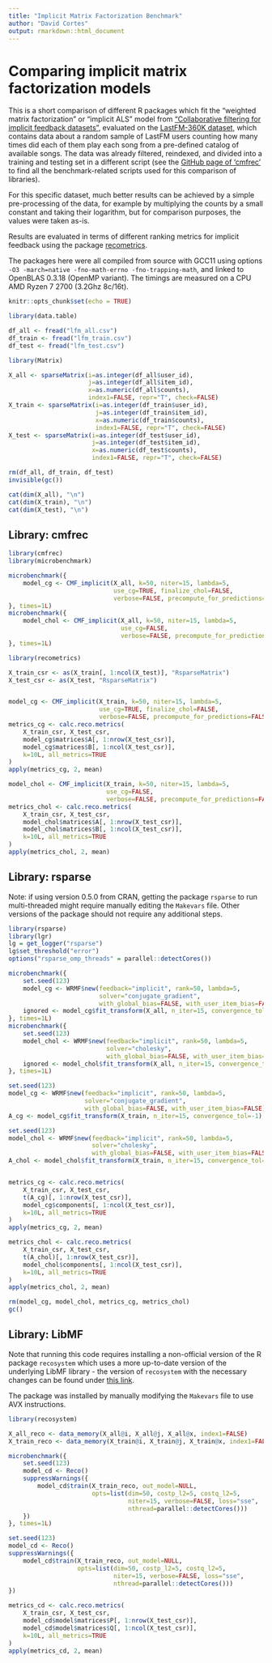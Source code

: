 ```yaml
---
title: "Implicit Matrix Factorization Benchmark"
author: "David Cortes"
output: rmarkdown::html_document
---
```


# Comparing implicit matrix factorization models

This is a short comparison of different R packages which fit the "weighted matrix
factorization" or "implicit ALS" model from
["Collaborative filtering for implicit feedback datasets"](https://ieeexplore.ieee.org/abstract/document/4781121/),
evaluated on the [LastFM-360K dataset](http://ocelma.net/MusicRecommendationDataset/lastfm-360K.html), which
contains data about a random sample of LastFM users counting how many times did
each of them play each song from a pre-defined catalog of available songs. The data
was already filtered, reindexed, and divided into a training and testing set in a
different script (see the
[GitHub page of 'cmfrec'](https://github.com/david-cortes/cmfrec) to find all
the benchmark-related scripts used for this comparison of libraries).

For this specific dataset, much better results can be achieved by a simple pre-processing
of the data, for example by multiplying the counts by a small constant and taking their
logarithm, but for comparison purposes, the values were taken as-is.

Results are evaluated in terms of different ranking metrics for implicit feedback using
the package [recometrics](https://cran.r-project.org/package=recometrics).

The packages here were all compiled from source with GCC11 using options
`-O3 -march=native -fno-math-errno -fno-trapping-math`, and linked to OpenBLAS 0.3.18
(OpenMP variant). The timings are measured on a CPU AMD Ryzen 7 2700 (3.2Ghz 8c/16t).

```r
knitr::opts_chunk$set(echo = TRUE)
```

```r
library(data.table)

df_all <- fread("lfm_all.csv")
df_train <- fread("lfm_train.csv")
df_test <- fread("lfm_test.csv")
```

```r
library(Matrix)

X_all <- sparseMatrix(i=as.integer(df_all$user_id),
                      j=as.integer(df_all$item_id),
                      x=as.numeric(df_all$counts),
                      index1=FALSE, repr="T", check=FALSE)
X_train <- sparseMatrix(i=as.integer(df_train$user_id),
                        j=as.integer(df_train$item_id),
                        x=as.numeric(df_train$counts),
                        index1=FALSE, repr="T", check=FALSE)
X_test <- sparseMatrix(i=as.integer(df_test$user_id),
                       j=as.integer(df_test$item_id),
                       x=as.numeric(df_test$counts),
                       index1=FALSE, repr="T", check=FALSE)

rm(df_all, df_train, df_test)
invisible(gc())

cat(dim(X_all), "\n")
cat(dim(X_train), "\n")
cat(dim(X_test), "\n")
```
## Library: cmfrec

```r
library(cmfrec)
library(microbenchmark)
```


```r
microbenchmark({
    model_cg <- CMF_implicit(X_all, k=50, niter=15, lambda=5,
                             use_cg=TRUE, finalize_chol=FALSE,
                             verbose=FALSE, precompute_for_predictions=FALSE)
}, times=1L)
microbenchmark({
    model_chol <- CMF_implicit(X_all, k=50, niter=15, lambda=5,
                               use_cg=FALSE,
                               verbose=FALSE, precompute_for_predictions=FALSE)
}, times=1L)
```


```r
library(recometrics)

X_train_csr <- as(X_train[, 1:ncol(X_test)], "RsparseMatrix")
X_test_csr <- as(X_test, "RsparseMatrix")


model_cg <- CMF_implicit(X_train, k=50, niter=15, lambda=5,
                         use_cg=TRUE, finalize_chol=FALSE,
                         verbose=FALSE, precompute_for_predictions=FALSE)
metrics_cg <- calc.reco.metrics(
    X_train_csr, X_test_csr,
    model_cg$matrices$A[, 1:nrow(X_test_csr)],
    model_cg$matrices$B[, 1:ncol(X_test_csr)],
    k=10L, all_metrics=TRUE
)
apply(metrics_cg, 2, mean)

model_chol <- CMF_implicit(X_train, k=50, niter=15, lambda=5,
                           use_cg=FALSE,
                           verbose=FALSE, precompute_for_predictions=FALSE)
metrics_chol <- calc.reco.metrics(
    X_train_csr, X_test_csr,
    model_chol$matrices$A[, 1:nrow(X_test_csr)],
    model_chol$matrices$B[, 1:ncol(X_test_csr)],
    k=10L, all_metrics=TRUE
)
apply(metrics_chol, 2, mean)
```

## Library: rsparse

Note: if using version 0.5.0 from CRAN, getting the package `rsparse` to run multi-threaded
might require manually editing the `Makevars` file. Other versions of the package should not
require any additional steps.

```r
library(rsparse)
library(lgr)
lg = get_logger("rsparse")
lg$set_threshold("error")
options("rsparse_omp_threads" = parallel::detectCores())
```

```r
microbenchmark({
    set.seed(123)
    model_cg <- WRMF$new(feedback="implicit", rank=50, lambda=5,
                         solver="conjugate_gradient",
                         with_global_bias=FALSE, with_user_item_bias=FALSE)
    ignored <- model_cg$fit_transform(X_all, n_iter=15, convergence_tol=-1)
}, times=1L)
microbenchmark({
    set.seed(123)
    model_chol <- WRMF$new(feedback="implicit", rank=50, lambda=5,
                           solver="cholesky",
                           with_global_bias=FALSE, with_user_item_bias=FALSE)
    ignored <- model_chol$fit_transform(X_all, n_iter=15, convergence_tol=-1)
}, times=1L)
```

```r
set.seed(123)
model_cg <- WRMF$new(feedback="implicit", rank=50, lambda=5,
                     solver="conjugate_gradient",
                     with_global_bias=FALSE, with_user_item_bias=FALSE)
A_cg <- model_cg$fit_transform(X_train, n_iter=15, convergence_tol=-1)

set.seed(123)
model_chol <- WRMF$new(feedback="implicit", rank=50, lambda=5,
                       solver="cholesky",
                       with_global_bias=FALSE, with_user_item_bias=FALSE)
A_chol <- model_chol$fit_transform(X_train, n_iter=15, convergence_tol=-1)


metrics_cg <- calc.reco.metrics(
    X_train_csr, X_test_csr,
    t(A_cg)[, 1:nrow(X_test_csr)],
    model_cg$components[, 1:ncol(X_test_csr)],
    k=10L, all_metrics=TRUE
)
apply(metrics_cg, 2, mean)

metrics_chol <- calc.reco.metrics(
    X_train_csr, X_test_csr,
    t(A_chol)[, 1:nrow(X_test_csr)],
    model_chol$components[, 1:ncol(X_test_csr)],
    k=10L, all_metrics=TRUE
)
apply(metrics_chol, 2, mean)
```

```r
rm(model_cg, model_chol, metrics_cg, metrics_chol)
gc()
```

## Library: LibMF

Note that running this code requires installing a non-official version of the R package
`recosystem` which uses a more up-to-date version of the underlying LibMF library - the version
of `recosystem` with the necessary changes can be found under
[this link](https://github.com/yixuan/recosystem/pull/19).

The package was installed by manually modifying the `Makevars` file to use AVX instructions.

```r
library(recosystem)

X_all_reco <- data_memory(X_all@i, X_all@j, X_all@x, index1=FALSE)
X_train_reco <- data_memory(X_train@i, X_train@j, X_train@x, index1=FALSE)
```

```r
microbenchmark({
    set.seed(123)
    model_cd <- Reco()
    suppressWarnings({
        model_cd$train(X_train_reco, out_model=NULL,
                       opts=list(dim=50, costp_l2=5, costq_l2=5,
                                 niter=15, verbose=FALSE, loss="sse",
                                 nthread=parallel::detectCores()))
    })
}, times=1L)
```

```r
set.seed(123)
model_cd <- Reco()
suppressWarnings({
    model_cd$train(X_train_reco, out_model=NULL,
                   opts=list(dim=50, costp_l2=5, costq_l2=5,
                             niter=15, verbose=FALSE, loss="sse",
                             nthread=parallel::detectCores()))
})

metrics_cd <- calc.reco.metrics(
    X_train_csr, X_test_csr,
    model_cd$model$matrices$P[, 1:nrow(X_test_csr)],
    model_cd$model$matrices$Q[, 1:ncol(X_test_csr)],
    k=10L, all_metrics=TRUE
)
apply(metrics_cd, 2, mean)
```
